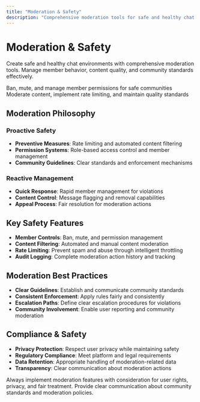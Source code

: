 ```yaml
---
title: "Moderation & Safety"
description: "Comprehensive moderation tools for safe and healthy chat environments"
---
```


# Moderation & Safety

Create safe and healthy chat environments with comprehensive moderation tools. Manage member behavior, content quality, and community standards effectively.

<CardGroup cols={2}>
  <Card title="Member Management" icon="users-cog" href="/social-plus-sdk/chat/moderation-safety/member-management/roles-and-permission">
    Ban, mute, and manage member permissions for safe communities
  </Card>
  <Card title="Content Moderation" icon="shield-alt" href="/social-plus-sdk/chat/moderation-safety/content-moderation/overview">
    Moderate content, implement rate limiting, and maintain quality standards
  </Card>
</CardGroup>

## Moderation Philosophy

### Proactive Safety
- **Preventive Measures**: Rate limiting and automated content filtering
- **Permission Systems**: Role-based access control and member management
- **Community Guidelines**: Clear standards and enforcement mechanisms

### Reactive Management
- **Quick Response**: Rapid member management for violations
- **Content Control**: Message flagging and removal capabilities
- **Appeal Process**: Fair resolution for moderation actions

## Key Safety Features

- **Member Controls**: Ban, mute, and permission management
- **Content Filtering**: Automated and manual content moderation
- **Rate Limiting**: Prevent spam and abuse through intelligent throttling
- **Audit Logging**: Complete moderation action history and tracking

## Moderation Best Practices

- **Clear Guidelines**: Establish and communicate community standards
- **Consistent Enforcement**: Apply rules fairly and consistently
- **Escalation Paths**: Define clear escalation procedures for violations
- **Community Involvement**: Enable user reporting and community moderation

## Compliance & Safety

- **Privacy Protection**: Respect user privacy while maintaining safety
- **Regulatory Compliance**: Meet platform and legal requirements
- **Data Retention**: Appropriate handling of moderation-related data
- **Transparency**: Clear communication about moderation actions

<Warning>
Always implement moderation features with consideration for user rights, privacy, and fair treatment. Provide clear communication about community standards and moderation policies.
</Warning>
